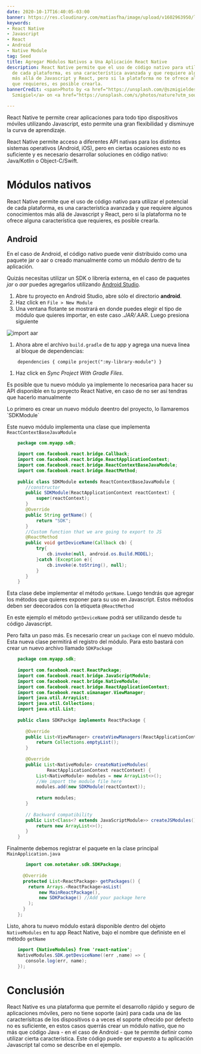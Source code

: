 ```yaml
---
date: 2020-10-17T16:40:05-03:00
banner: https://res.cloudinary.com/matiasfha/image/upload/v1602963950/lukasz-szmigiel-jFCViYFYcus-unsplash_mffzif.jpg
keywords:
- React Native
- Javascript
- React
- Android
- Native Module
tag: Seed
title: Agregar Módulos Nativos a Una Aplicación React Native
description: React Native permite que el uso de código nativo para utilizar el potencial
  de cada plataforma, es una característica avanzada y que requiere algunos conocimientos
  más allá de Javascript y React, pero si la plataforma no te ofrece alguna característica
  que requieres, es posible crearla.
bannerCredit: <span>Photo by <a href="https://unsplash.com/@szmigieldesign?utm_source=unsplash&amp;utm_medium=referral&amp;utm_content=creditCopyText">Lukasz
  Szmigiel</a> on <a href="https://unsplash.com/s/photos/nature?utm_source=unsplash&amp;utm_medium=referral&amp;utm_content=creditCopyText">Unsplash</a></span>

---
```

React Native te permite crear aplicaciones para todo tipo dispositivos móviles utilizando Javascript, esto permite una gran flexibilidad y disminuye la curva de aprendizaje.

React Native permite acceso a diferentes API nativas para los distintos sistemas operativos (Android, iOS), pero en ciertas ocasiones esto no es suficiente y es necesario desarrollar soluciones en código nativo: Java/Kotlin o Object-C/Swift.

# Módulos nativos

React Native permite que el uso de código nativo para utilizar el potencial de cada plataforma, es una característica avanzada y que requiere algunos conocimientos más allá de Javascript y React, pero si la plataforma no te ofrece alguna característica que requieres, es posible crearla.

## Android

En el caso de Android, el código nativo puede venir distribuido como una paquete jar o aar o creado manualmente como un módulo dentro de tu aplicación.

Quizás necesitas utilizar un SDK o librería externa, en el caso de paquetes _jar_ o _aar_ puedes agregarlos utilizando [Android Studio](https://developer.android.com/studio).

1. Abre tu proyecto en Android Studio, abre sólo el directorio **android**.
2. Haz click en `File > New Module`
3. Una ventana flotante se mostrará en donde puedes elegir el tipo de módulo que quieres importar, en este caso _.JAR/_.AAR. Luego presiona siguiente

![import aar](https://res.cloudinary.com/matiasfha/image/upload/c_scale,w_auto:100,dpr_auto/v1602963871/import-aar_aehans.png)

1. Ahora abre el archivo `build.gradle` de tu app y agrega una nueva linea al bloque de dependencias:
```
    dependencies { compile project(":my-library-module") }
```
   1. Haz click en _Sync Project With Gradle Files_.

Es posible que tu nuevo módulo ya implemente lo necesarioa para hacer su API disponible en tu proyecto React Native, en caso de no ser así tendras que hacerlo manualmente

Lo primero es crear un nuevo módulo deentro del proyecto, lo llamaremos \`SDKModule\`

Este nuevo módulo implementa una clase que implementa `ReactContextBaseJavaModule`
```java
    package com.myapp.sdk;
    
    import com.facebook.react.bridge.Callback;
    import com.facebook.react.bridge.ReactApplicationContext;
    import com.facebook.react.bridge.ReactContextBaseJavaModule;
    import com.facebook.react.bridge.ReactMethod;
    
    public class SDKModule extends ReactContextBaseJavaModule {
       //constructor
       public SDKModule(ReactApplicationContext reactContext) {
           super(reactContext);
       }
       @Override
       public String getName() {
           return "SDK";
       }
       //Custom function that we are going to export to JS
       @ReactMethod
       public void getDeviceName(Callback cb) {
           try{
               cb.invoke(null, android.os.Build.MODEL);
           }catch (Exception e){
               cb.invoke(e.toString(), null);
           }
       }
    }
```

Esta clase debe implementar el método `getName`. Luego tendrás que agregar los métodos que quieres exponer para su uso en Javascript. Estos métodos deben ser deecorados con la etiqueta `@ReactMethod`

En este ejemplo el método `getDeviceName` podrá ser utilizando desde tu código Javascript.

Pero falta un paso más. Es necesario crear un `package` con el nuevo módulo. Esta nueva clase permitirá el registro del módulo. Para esto bastará con crear un nuevo archivo llamado `SDKPackage`

```java
    package com.myapp.sdk;
    
    import com.facebook.react.ReactPackage;
    import com.facebook.react.bridge.JavaScriptModule;
    import com.facebook.react.bridge.NativeModule;
    import com.facebook.react.bridge.ReactApplicationContext;
    import com.facebook.react.uimanager.ViewManager;
    import java.util.ArrayList;
    import java.util.Collections;
    import java.util.List;
    
    public class SDKPackge implements ReactPackage {
    
       @Override
       public List<ViewManager> createViewManagers(ReactApplicationContext reactContext) {
           return Collections.emptyList();
       }
    
       @Override
       public List<NativeModule> createNativeModules(
               ReactApplicationContext reactContext) {
           List<NativeModule> modules = new ArrayList<>();
           //We import the module file here
           modules.add(new SDKModule(reactContext));
    
           return modules;
       }
    
       // Backward compatibility
       public List<Class<? extends JavaScriptModule>> createJSModules() {
           return new ArrayList<>();
       }
    }
```

Finalmente debemos registrar el paquete en la clase principal `MainApplication.java`

```java
       import com.notetaker.sdk.SDKPackage;
    
      @Override
      protected List<ReactPackage> getPackages() {
        return Arrays.<ReactPackage>asList(
            new MainReactPackage(),
            new SDKPackage() //Add your package here
        );
      }
    };
```

Listo, ahora tu nuevo módulo estará disponible dentro del objeto `NativeModules` en tu app React Native, bajo el nombre que definiste en el método `getName`

```java 
    import {NativeModules} from 'react-native';
    NativeModules.SDK.getDeviceName((err ,name) => {
       console.log(err, name);
    });
```

# Conclusión

React Native es una plataforma que permite el desarrollo rápido y seguro de aplicaciones móviles, pero no tiene soporte (aún) para cada una de las caracterísitcas de los dispositivos o a veces el soporte ofrecido por defecto no es suficiente, en estos casos querrás crear un módulo nativo, que no más que código Java - en el caso de Android -  que te permite definir como utilizar cierta característica. Este código puede ser expuesto a tu aplicación Javascript tal como se describe en el ejemplo.